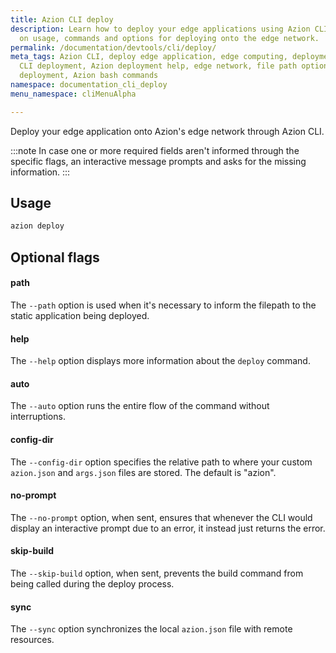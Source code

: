 ```yaml
---
title: Azion CLI deploy
description: Learn how to deploy your edge applications using Azion CLI with a guide
  on usage, commands and options for deploying onto the edge network.
permalink: /documentation/devtools/cli/deploy/
meta_tags: Azion CLI, deploy edge application, edge computing, deployment commands,
  CLI deployment, Azion deployment help, edge network, file path option, static application
  deployment, Azion bash commands
namespace: documentation_cli_deploy
menu_namespace: cliMenuAlpha

---
```


Deploy your edge application onto Azion's edge network through Azion CLI.

:::note 
In case one or more required fields aren't informed through the specific flags, an interactive message prompts and asks for the missing information.
:::

## Usage

```bash
azion deploy
```

## Optional flags

#### path 

The `--path` option is used when it's necessary to inform the filepath to the static application being deployed.

#### help

The `--help` option displays more information about the `deploy` command.

#### auto

The `--auto` option runs the entire flow of the command without interruptions.

#### config-dir

The `--config-dir` option specifies the relative path to where your custom `azion.json` and `args.json` files are stored. The default is "azion".

#### no-prompt

The `--no-prompt` option, when sent, ensures that whenever the CLI would display an interactive prompt due to an error, it instead just returns the error.

#### skip-build

The `--skip-build` option, when sent, prevents the build command from being called during the deploy process.

#### sync

The `--sync` option synchronizes the local `azion.json` file with remote resources.
